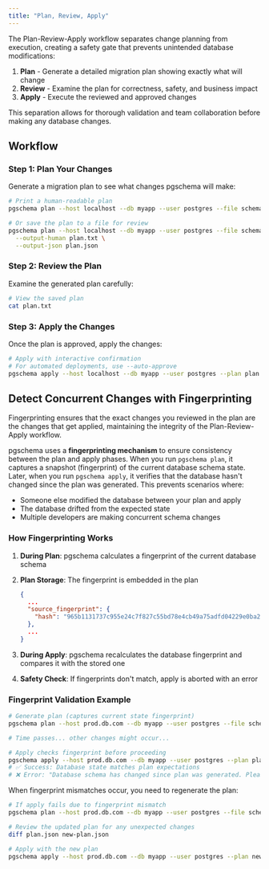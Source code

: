 ```yaml
---
title: "Plan, Review, Apply"
---
```


The Plan-Review-Apply workflow separates change planning from execution, creating a safety gate that prevents unintended database modifications:

1. **Plan** - Generate a detailed migration plan showing exactly what will change
2. **Review** - Examine the plan for correctness, safety, and business impact
3. **Apply** - Execute the reviewed and approved changes

This separation allows for thorough validation and team collaboration before making any database changes.

## Workflow

### Step 1: Plan Your Changes

Generate a migration plan to see what changes pgschema will make:

```bash
# Print a human-readable plan
pgschema plan --host localhost --db myapp --user postgres --file schema.sql

# Or save the plan to a file for review
pgschema plan --host localhost --db myapp --user postgres --file schema.sql \
  --output-human plan.txt \
  --output-json plan.json
```

### Step 2: Review the Plan

Examine the generated plan carefully:

```bash
# View the saved plan
cat plan.txt
```

### Step 3: Apply the Changes

Once the plan is approved, apply the changes:

```bash
# Apply with interactive confirmation
# For automated deployments, use --auto-approve
pgschema apply --host localhost --db myapp --user postgres --plan plan.json
```

## Detect Concurrent Changes with Fingerprinting

<Note>
Fingerprinting ensures that the exact changes you reviewed in the plan are the changes that get applied, maintaining the integrity of the Plan-Review-Apply workflow.
</Note>

pgschema uses a **fingerprinting mechanism** to ensure consistency between the plan and apply phases. When you run `pgschema plan`, it captures a snapshot (fingerprint) of the current database schema state.
Later, when you run `pgschema apply`, it verifies that the database hasn't changed since the plan was generated. This prevents scenarios where:

- Someone else modified the database between your plan and apply
- The database drifted from the expected state
- Multiple developers are making concurrent schema changes


### How Fingerprinting Works

1. **During Plan**: pgschema calculates a fingerprint of the current database schema
1. **Plan Storage**: The fingerprint is embedded in the plan

    ```json
    {
      ...
      "source_fingerprint": {
        "hash": "965b1131737c955e24c7f827c55bd78e4cb49a75adfd04229e0ba297376f5085"
      },
      ...
    }
    ```

1. **During Apply**: pgschema recalculates the database fingerprint and compares it with the stored one
1. **Safety Check**: If fingerprints don't match, apply is aborted with an error


### Fingerprint Validation Example

```bash
# Generate plan (captures current state fingerprint)
pgschema plan --host prod.db.com --db myapp --user postgres --file schema.sql --output-json plan.json

# Time passes... other changes might occur...

# Apply checks fingerprint before proceeding
pgschema apply --host prod.db.com --db myapp --user postgres --plan plan.json
# ✅ Success: Database state matches plan expectations
# ❌ Error: "Database schema has changed since plan was generated. Please regenerate plan."
```

When fingerprint mismatches occur, you need to regenerate the plan:

```bash
# If apply fails due to fingerprint mismatch
pgschema plan --host prod.db.com --db myapp --user postgres --file schema.sql --output-json new-plan.json

# Review the updated plan for any unexpected changes
diff plan.json new-plan.json

# Apply with the new plan
pgschema apply --host prod.db.com --db myapp --user postgres --plan new-plan.json
```